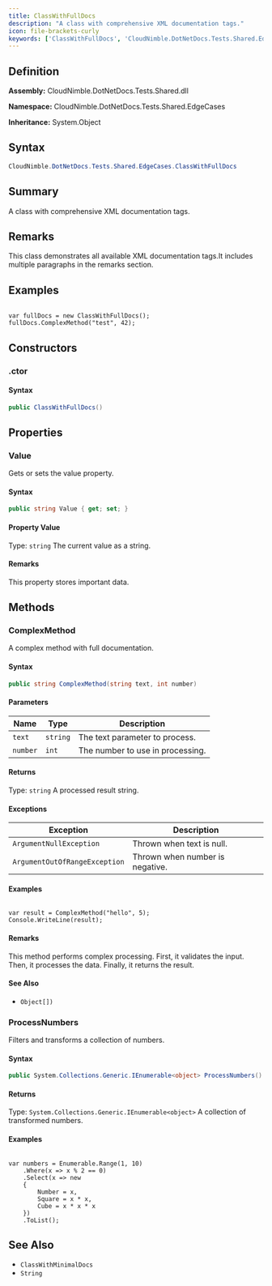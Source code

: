 ```yaml
---
title: ClassWithFullDocs
description: "A class with comprehensive XML documentation tags."
icon: file-brackets-curly
keywords: ['ClassWithFullDocs', 'CloudNimble.DotNetDocs.Tests.Shared.EdgeCases.ClassWithFullDocs', 'CloudNimble.DotNetDocs.Tests.Shared.EdgeCases', 'class', 'System.Object']
---
```


## Definition

**Assembly:** CloudNimble.DotNetDocs.Tests.Shared.dll

**Namespace:** CloudNimble.DotNetDocs.Tests.Shared.EdgeCases

**Inheritance:** System.Object

## Syntax

```csharp
CloudNimble.DotNetDocs.Tests.Shared.EdgeCases.ClassWithFullDocs
```

## Summary

A class with comprehensive XML documentation tags.

## Remarks

<para>This class demonstrates all available XML documentation tags.</para><para>It includes multiple paragraphs in the remarks section.</para>

## Examples

<code>
var fullDocs = new ClassWithFullDocs();
fullDocs.ComplexMethod("test", 42);
</code>

## Constructors

### .ctor

#### Syntax

```csharp
public ClassWithFullDocs()
```

## Properties

### Value

Gets or sets the value property.

#### Syntax

```csharp
public string Value { get; set; }
```

#### Property Value

Type: `string`
The current value as a string.

#### Remarks

This property stores important data.

## Methods

### ComplexMethod

A complex method with full documentation.

#### Syntax

```csharp
public string ComplexMethod(string text, int number)
```

#### Parameters

| Name | Type | Description |
|------|------|-------------|
| `text` | `string` | The text parameter to process. |
| `number` | `int` | The number to use in processing. |

#### Returns

Type: `string`
A processed result string.

#### Exceptions

| Exception | Description |
|-----------|-------------|
| `ArgumentNullException` | Thrown when text is null. |
| `ArgumentOutOfRangeException` | Thrown when number is negative. |

#### Examples

<code>
var result = ComplexMethod("hello", 5);
Console.WriteLine(result);
</code>

#### Remarks

<para>This method performs complex processing.</para><list type="bullet">
  <item>
    <description>First, it validates the input.</description>
  </item>
  <item>
    <description>Then, it processes the data.</description>
  </item>
  <item>
    <description>Finally, it returns the result.</description>
  </item>
</list>

#### See Also

- `Object[])`

### ProcessNumbers

Filters and transforms a collection of numbers.

#### Syntax

```csharp
public System.Collections.Generic.IEnumerable<object> ProcessNumbers()
```

#### Returns

Type: `System.Collections.Generic.IEnumerable<object>`
A collection of transformed numbers.

#### Examples

<code>
var numbers = Enumerable.Range(1, 10)
    .Where(x =&gt; x % 2 == 0)
    .Select(x =&gt; new
    {
        Number = x,
        Square = x * x,
        Cube = x * x * x
    })
    .ToList();
</code>

## See Also

- `ClassWithMinimalDocs`
- `String`

